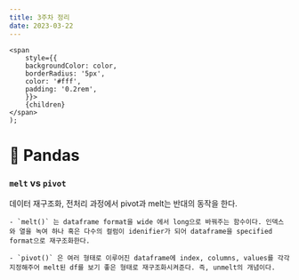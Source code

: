 ```yaml
---
title: 3주차 정리
date: 2023-03-22
---
```


    <span
        style={{
        backgroundColor: color,
        borderRadius: '5px',
        color: '#fff',
        padding: '0.2rem',
        }}>
        {children}
    </span>
    );

# 💨 Pandas

### `melt` vs `pivot`

데이터 재구조화, 전처리 과정에서 pivot과 melt는 반대의 동작을 한다.

    - `melt()` 는 dataframe format을 wide 에서 long으로 바꿔주는 함수이다. 인덱스와 열을 녹여 하나 혹은 다수의 컬럼이 idenifier가 되어 dataframe을 specified format으로 재구조화한다.

    - `pivot()` 은 여러 형태로 이루어진 dataframe에 index, columns, values를 각각 지정해주어 melt된 df를 보기 좋은 형태로 재구조화시켜준다. 즉, unmelt의 개념이다.


